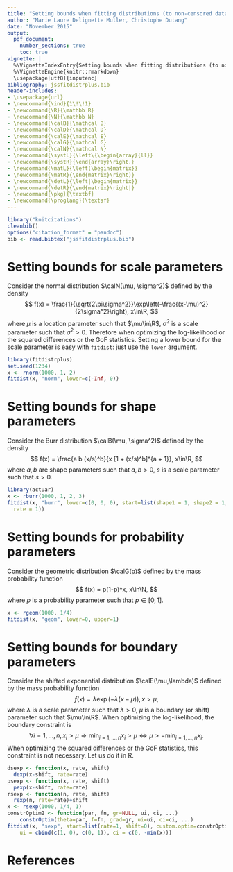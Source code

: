 ---
title: "Setting bounds when fitting distributions (to non-censored data)"
author: "Marie Laure Delignette Muller, Christophe Dutang"
date: "November 2015"
output:
  pdf_document:
    number_sections: true
    toc: true
vignette: |
  %\VignetteIndexEntry{Setting bounds when fitting distributions (to non-censored data)} 
  %\VignetteEngine{knitr::rmarkdown} 
  \usepackage[utf8]{inputenc}
bibliography: jssfitdistrplus.bib    
header-includes:
- \usepackage{url}
- \newcommand{\ind}{1\!\!1}
- \newcommand{\R}{\mathbb R}
- \newcommand{\N}{\mathbb N}
- \newcommand{\calB}{\mathcal B}
- \newcommand{\calD}{\mathcal D}
- \newcommand{\calE}{\mathcal E}
- \newcommand{\calG}{\mathcal G}
- \newcommand{\calN}{\mathcal N}
- \newcommand{\systL}{\left\{\begin{array}{ll}}
- \newcommand{\systR}{\end{array}\right.}
- \newcommand{\matL}{\left(\begin{matrix}}
- \newcommand{\matR}{\end{matrix}\right)}
- \newcommand{\detL}{\left|\begin{matrix}}
- \newcommand{\detR}{\end{matrix}\right|}
- \newcommand{\pkg}{\textbf}
- \newcommand{\proglang}{\textsf}
---

```{r setup, echo=FALSE, message=FALSE, warning=FALSE}
library("knitcitations")
cleanbib()
options("citation_format" = "pandoc")
bib <- read.bibtex("jssfitdistrplus.bib")
```

# Setting bounds for scale parameters

Consider the normal distribution $\calN(\mu, \sigma^2)$
defined by the density
$$
f(x) = \frac{1}{\sqrt{2\pi\sigma^2}}\exp\left(-\frac{(x-\mu)^2}{2\sigma^2}\right),
x\in\R,
$$
where $\mu$ is a location parameter such that $\mu\in\R$,
$\sigma^2$ is a scale parameter such that $\sigma^2>0$.
Therefore when optimizing the log-likelihood or the squared differences or 
the GoF statistics.
Setting a lower bound for the scale parameter is easy with `fitdist`: just use
the `lower` argument.
```{r scalenormal, echo=TRUE, warning=FALSE}
library(fitdistrplus)
set.seed(1234)
x <- rnorm(1000, 1, 2)
fitdist(x, "norm", lower=c(-Inf, 0))
```


# Setting bounds for shape parameters

Consider the Burr distribution $\calB(\mu, \sigma^2)$
defined by the density
$$
f(x) = \frac{a b (x/s)^b}{x [1 + (x/s)^b]^{a + 1}},
x\in\R,
$$
where $a,b$ are shape parameters such that $a,b>0$,
$s$ is a scale parameter such that $s>0$.
```{r shapeburr, echo=TRUE, warning=FALSE}
library(actuar)
x <- rburr(1000, 1, 2, 3)
fitdist(x, "burr", lower=c(0, 0, 0), start=list(shape1 = 1, shape2 = 1, 
  rate = 1))
```


# Setting bounds for probability parameters

Consider the geometric distribution $\calG(p)$
defined by the mass probability function
$$
f(x) = p(1-p)^x,
x\in\N,
$$
where $p$ is a probability parameter such that $p\in[0,1]$.
```{r probgeom, echo=TRUE, warning=FALSE}
x <- rgeom(1000, 1/4)
fitdist(x, "geom", lower=0, upper=1)
```


# Setting bounds for boundary parameters

Consider the shifted exponential distribution $\calE(\mu,\lambda)$
defined by the mass probability function
$$
f(x) = \lambda \exp(-\lambda(x-\mu)),
x>\mu,
$$
where $\lambda$ is a scale parameter such that $\lambda>0$,
$\mu$ is a boundary (or shift) parameter such that $\mu\in\R$.
When optimizing the log-likelihood, the boundary constraint is
$$
\forall i=1,\dots,n, x_i>\mu
\Rightarrow
\min_{i=1,\dots,n} x_i > \mu
\Leftrightarrow 
\mu > -\min_{i=1,\dots,n} x_i.
$$
When optimizing the squared differences or the GoF statistics,
this constraint is not necessary. 
Let us do it in R.
```{r shiftexp, echo=TRUE, warning=FALSE}
dsexp <- function(x, rate, shift)
  dexp(x-shift, rate=rate)
psexp <- function(x, rate, shift)
  pexp(x-shift, rate=rate)
rsexp <- function(n, rate, shift)
  rexp(n, rate=rate)+shift
x <- rsexp(1000, 1/4, 1)
constrOptim2 <- function(par, fn, gr=NULL, ui, ci, ...)
	constrOptim(theta=par, f=fn, grad=gr, ui=ui, ci=ci, ...)
fitdist(x, "sexp", start=list(rate=1, shift=0), custom.optim=constrOptim2, 
	ui = cbind(c(1, 0), c(0, 1)), ci = c(0, -min(x)))
```

<!-- 
dexp(-1, 1, log=TRUE)
log(dsexp(-1, 1, 0))
dsexp <- function(x, rate, shift)
  {
  cat("par", rate, shift, "\n")
  dexp(x-shift, rate=rate)
  }

fitdist(x, "sexp", method="mle", optim.method="L-BFGS-B", lower=c(1e-3, -min(x)), start=list(rate=1, shift=0), control=list(trace=1, REPORT=1), silent=FALSE)
fitdist(x, "sexp", method="mle", lower=c(0, -min(x)), start=list(rate=1, shift=0), control=list(trace=1, REPORT=1), silent=FALSE)
-->

# References
